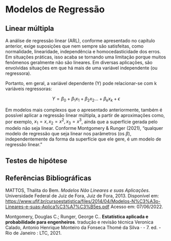 # Modelos de Regressão 

## Linear múltipla

A análise de regressão linear (ARL), conforme apresentado no capítulo anterior, exige suposições que nem sempre são satisfeitas, como normalidade, linearidade, independência e homocedasticidade dos erros. Em situações práticas, isso acaba se tornando uma limitação porque muitos fenômenos geralmente não são lineares. Em diversas aplicações, são envolvidas situações em que há mais de uma variável independente (ou regressora).

Portanto, em geral, a variável dependente (Y) pode relacionar-se com k variáveis regressoras:

$$Y=\beta_0+\beta_1x_1+\beta_2x_2...+\beta_kx_k+\epsilon $$

Em modelos mais complexos que o apresentado anteriormente, também é possível aplicar a regressão linear múltipla, a partir de aproximações como, por exemplo, $x_1=x, x_2=x^2, x_3=x^3$, ainda que a superfície gerada pelo modelo não seja linear. Conforme Montgomery & Runger (2021), "qualquer modelo de regressão que seja linear nos parâmetros (os $\beta$), independentemente da forma da superfície que ele gere, é um modelo de regressão linear."

## Testes de hipótese



## Referências Bibliográficas {-}

MATTOS, Thalita do Bem. *Modelos Não Lineares e suas Aplicações*. Universidade Federal de Juiz de Fora, Juiz de Fora, 2013. Disponível em: <https://www.ufjf.br/cursoestatistica/files/2014/04/Modelos-N%C3%A3o-Lineares-e-suas-Aplica%C3%A7%C3%B5es.pdf> Acesso em: 07/06/2022.

Montgomery, Douglas C.; Runger, George C.. **Estatística aplicada e probabilidade para engenheiros**. tradução e revisão técnica Veronica Calado, Antonio Henrique Monteiro da Fonseca Thomé da Silva · - 7. ed. - Rio de Janeiro : LTC, 2021.